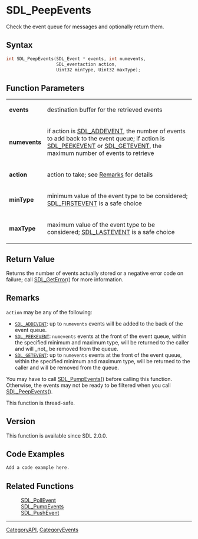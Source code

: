 = SDL_PeepEvents =

Check the event queue for messages and optionally return them.

== Syntax ==

<syntaxhighlight lang='c'>
int SDL_PeepEvents(SDL_Event * events, int numevents,
                   SDL_eventaction action,
                   Uint32 minType, Uint32 maxType);
</syntaxhighlight>

== Function Parameters ==

{|
|'''events'''
|destination buffer for the retrieved events
|-
|'''numevents'''
|if action is [[SDL_ADDEVENT]], the number of events to add back to the event queue; if action is [[SDL_PEEKEVENT]] or [[SDL_GETEVENT]], the maximum number of events to retrieve
|-
|'''action'''
|action to take; see [[#action|Remarks]] for details
|-
|'''minType'''
|minimum value of the event type to be considered; [[SDL_FIRSTEVENT]] is a safe choice
|-
|'''maxType'''
|maximum value of the event type to be considered; [[SDL_LASTEVENT]] is a safe choice
|}

== Return Value ==

Returns the number of events actually stored or a negative error code on
failure; call [[SDL_GetError]]() for more information.

== Remarks ==

<code>action</code> may be any of the following:

* <code>[[SDL_ADDEVENT]]</code>: up to <code>numevents</code> events will be added to the back of the event queue.
* <code>[[SDL_PEEKEVENT]]</code>: <code>numevents</code> events at the front of the event queue, within the specified minimum and maximum type, will be returned to the caller and will _not_ be removed from the queue.
* <code>[[SDL_GETEVENT]]</code>: up to <code>numevents</code> events at the front of the event queue, within the specified minimum and maximum type, will be returned to the caller and will be removed from the queue.

You may have to call [[SDL_PumpEvents]]() before calling this function.
Otherwise, the events may not be ready to be filtered when you call
[[SDL_PeepEvents]]().

This function is thread-safe.

== Version ==

This function is available since SDL 2.0.0.

== Code Examples ==

<syntaxhighlight lang='c++'>
Add a code example here.
</syntaxhighlight>

== Related Functions ==

:[[SDL_PollEvent]]
:[[SDL_PumpEvents]]
:[[SDL_PushEvent]]

----
[[CategoryAPI]], [[CategoryEvents]]


